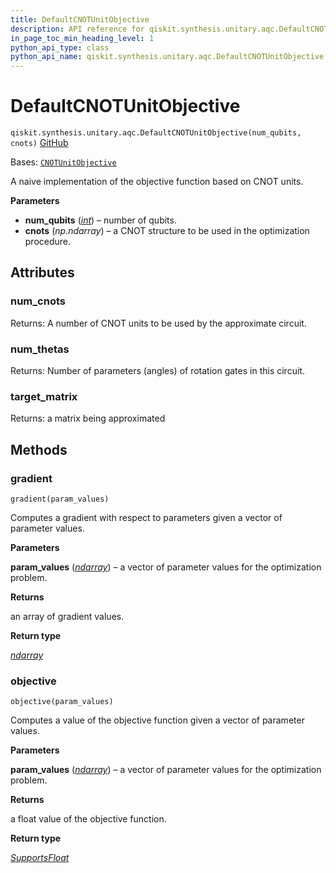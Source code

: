 ```yaml
---
title: DefaultCNOTUnitObjective
description: API reference for qiskit.synthesis.unitary.aqc.DefaultCNOTUnitObjective
in_page_toc_min_heading_level: 1
python_api_type: class
python_api_name: qiskit.synthesis.unitary.aqc.DefaultCNOTUnitObjective
---
```


# DefaultCNOTUnitObjective

<span id="qiskit.synthesis.unitary.aqc.DefaultCNOTUnitObjective" />

`qiskit.synthesis.unitary.aqc.DefaultCNOTUnitObjective(num_qubits, cnots)` [GitHub](https://github.com/qiskit/qiskit/tree/stable/0.46/qiskit/synthesis/unitary/aqc/cnot_unit_objective.py "view source code")

Bases: [`CNOTUnitObjective`](qiskit.synthesis.unitary.aqc.CNOTUnitObjective "qiskit.synthesis.unitary.aqc.cnot_unit_objective.CNOTUnitObjective")

A naive implementation of the objective function based on CNOT units.

**Parameters**

*   **num\_qubits** ([*int*](https://docs.python.org/3/library/functions.html#int "(in Python v3.12)")) – number of qubits.
*   **cnots** (*np.ndarray*) – a CNOT structure to be used in the optimization procedure.

## Attributes

<span id="qiskit.synthesis.unitary.aqc.DefaultCNOTUnitObjective.num_cnots" />

### num\_cnots

Returns: A number of CNOT units to be used by the approximate circuit.

<span id="qiskit.synthesis.unitary.aqc.DefaultCNOTUnitObjective.num_thetas" />

### num\_thetas

Returns: Number of parameters (angles) of rotation gates in this circuit.

<span id="qiskit.synthesis.unitary.aqc.DefaultCNOTUnitObjective.target_matrix" />

### target\_matrix

Returns: a matrix being approximated

## Methods

### gradient

<span id="qiskit.synthesis.unitary.aqc.DefaultCNOTUnitObjective.gradient" />

`gradient(param_values)`

Computes a gradient with respect to parameters given a vector of parameter values.

**Parameters**

**param\_values** ([*ndarray*](https://numpy.org/doc/stable/reference/generated/numpy.ndarray.html#numpy.ndarray "(in NumPy v1.26)")) – a vector of parameter values for the optimization problem.

**Returns**

an array of gradient values.

**Return type**

[*ndarray*](https://numpy.org/doc/stable/reference/generated/numpy.ndarray.html#numpy.ndarray "(in NumPy v1.26)")

### objective

<span id="qiskit.synthesis.unitary.aqc.DefaultCNOTUnitObjective.objective" />

`objective(param_values)`

Computes a value of the objective function given a vector of parameter values.

**Parameters**

**param\_values** ([*ndarray*](https://numpy.org/doc/stable/reference/generated/numpy.ndarray.html#numpy.ndarray "(in NumPy v1.26)")) – a vector of parameter values for the optimization problem.

**Returns**

a float value of the objective function.

**Return type**

[*SupportsFloat*](https://docs.python.org/3/library/typing.html#typing.SupportsFloat "(in Python v3.12)")


